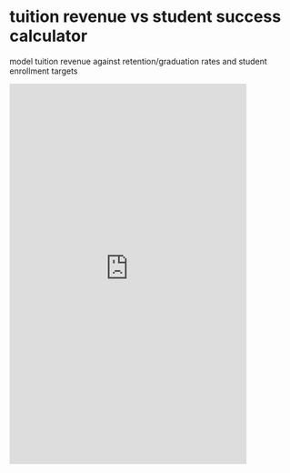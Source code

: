 # tuition revenue vs student success calculator

model tuition revenue against retention/graduation rates and student enrollment targets

<iframe width="417" height="669" frameborder="0" scrolling="no" src="https://onedrive.live.com/embed?resid=115A764DD30B85D6%21333&authkey=%21AGBO63tfJ8hn3Vc&em=2&wdAllowInteractivity=False&AllowTyping=True&ActiveCell='calculator'!D3&Item='calculator'!A1%3AF29&wdHideGridlines=True&wdInConfigurator=True&wdInConfigurator=True"></iframe>
